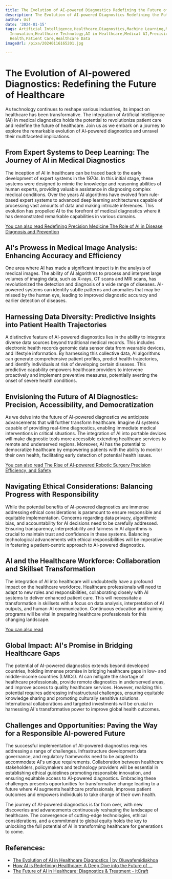 ```yaml
---
title: The Evolution of AI-powered Diagnostics Redefining the Future of Healthcare
description: The Evolution of AI-powered Diagnostics Redefining the Future of Healthcare
author: Usf
date: '2024-01-15'
tags: Artificial Intelligence,Healthcare,Diagnostics,Machine Learning,Medical Imaging,Healthcare
  Innovation,Healthcare Technology,AI in Healthcare,Medical AI,Precision Medicine,Digital
  Health,Patient Care,Healthcare Data
imageUrl: /pixa/20240116165201.jpg

---
```

# The Evolution of AI-powered Diagnostics: Redefining the  Future of  Healthcare

As  technology continues to reshape various industries, its impact on healthcare has been transformative.  The integration of Artificial Intelligence (AI) in medical diagnostics holds  the potential to revolutionize patient care  and redefine the future of healthcare. Join  us  as we embark on a journey to explore the  remarkable evolution of AI-powered diagnostics and unravel their multifaceted implications.

## From Expert Systems to Deep Learning: The  Journey of AI in Medical Diagnostics

The inception of AI in healthcare can be traced back to  the early development of expert  systems in the 1970s. In this initial  stage, these systems were  designed to mimic the knowledge and reasoning abilities of human experts, providing valuable assistance in diagnosing complex medical conditions.  Over the years  AI algorithms have evolved from rule-based expert systems to advanced deep learning architectures capable of processing  vast amounts of data and making intricate inferences. This evolution has propelled AI to the forefront of medical diagnostics where it  has demonstrated  remarkable capabilities in various domains.

[You can also  read Redefining Precision  Medicine  The Role of AI in Disease Diagnosis and Prevention](Redefining%20Precision%20Medicine%20The%20Role%20of%20AI%20in%20Disease%20Diagnosis%20and%20Prevention)


## AI's Prowess in  Medical Image Analysis: Enhancing Accuracy  and Efficiency

One area where AI has made a significant impact is in the analysis of  medical  images. The ability of AI algorithms to process and interpret large volumes of imaging data, such as  X-rays, CT scans and MRI scans, has revolutionized the detection and diagnosis of a wide  range of diseases. AI-powered systems  can identify subtle patterns and anomalies that may be missed by the human eye, leading to  improved diagnostic accuracy and earlier detection of diseases.

## Harnessing Data Diversity: Predictive Insights into Patient Health Trajectories

A distinctive feature of AI-powered diagnostics lies in the ability to integrate diverse data sources beyond  traditional medical records. This includes  electronic health records genomic data sensor data from wearable devices,  and lifestyle  information. By harnessing this collective data, AI algorithms can generate  comprehensive patient profiles,  predict health trajectories, and identify individuals at risk of developing certain  diseases. This predictive capability empowers healthcare providers to intervene proactively and implement preventive measures, potentially averting the onset of severe  health conditions.

## Envisioning the Future of AI Diagnostics: Precision, Accessibility, and Democratization

As we delve into the future of AI-powered diagnostics we anticipate advancements that will further transform healthcare. Imagine AI systems capable of providing real-time diagnostics, enabling immediate medical interventions in critical  situations. The integration of AI into portable devices will make  diagnostic tools more  accessible extending healthcare services to remote and underserved regions. Moreover,  AI has the potential to  democratize healthcare by empowering patients  with the ability to monitor their own health, facilitating early detection of potential health issues.

[You can also read The Rise of AI-powered Robotic Surgery Precision Efficiency, and Safety](The%20Rise%20of%20AI-powered%20Robotic%20Surgery%20Precision%2C%20Efficiency%2C%20and%20Safety)


## Navigating Ethical  Considerations: Balancing Progress with Responsibility

While the potential benefits of AI-powered diagnostics are immense  addressing ethical considerations is paramount  to ensure responsible and equitable implementation. Concerns regarding data privacy, algorithmic bias, and accountability for AI decisions need  to be carefully addressed. Ensuring  transparency, interpretability and  fairness in AI algorithms is crucial to maintain trust and confidence  in these systems. Balancing technological advancements with ethical responsibilities will be imperative in fostering a patient-centric approach to  AI-powered diagnostics.

## AI and the  Healthcare  Workforce: Collaboration and Skillset Transformation

The integration of AI into healthcare will undoubtedly have a  profound impact  on the healthcare workforce. Healthcare professionals will need to adapt  to  new roles and responsibilities, collaborating closely with AI systems to deliver enhanced patient  care. This will necessitate  a transformation in skillsets with a focus on data analysis, interpretation of AI outputs, and human-AI communication. Continuous education and training programs will be vital in preparing healthcare professionals for this changing landscape.

[You can  also read ]()


## Global Impact: AI's Promise in Bridging Healthcare Gaps

The potential  of AI-powered diagnostics extends beyond developed countries, holding immense promise in bridging healthcare gaps in low- and middle-income countries  (LMICs). AI can  mitigate the shortage of healthcare professionals, provide remote diagnostics in underserved areas, and improve access to quality healthcare services. However, realizing  this potential requires addressing infrastructural  challenges, ensuring equitable knowledge sharing and promoting culturally sensitive solutions. International collaborations and targeted investments will be crucial in harnessing AI's transformative  power to improve global health outcomes.

## Challenges and Opportunities: Paving the Way for a  Responsible AI-powered Future

The successful implementation of AI-powered diagnostics requires addressing  a range of challenges.  Infrastructure development data governance, and regulatory frameworks need  to be adapted to accommodate AI's unique  requirements. Collaboration between  healthcare stakeholders, policymakers and technology providers will be essential in establishing ethical guidelines promoting responsible innovation, and ensuring equitable access to  AI-powered diagnostics. Embracing these  challenges presents opportunities for transformative change leading to a future where AI augments healthcare professionals, improves patient outcomes and empowers individuals to take charge of their own  health.

The journey  of  AI-powered diagnostics is far from over, with new discoveries and advancements continuously reshaping the landscape of healthcare. The convergence of cutting-edge technologies, ethical considerations, and  a commitment to global  equity  holds the key  to unlocking the full  potential of AI in transforming healthcare for  generations to come.

## References:
- [The Evolution of AI in Healthcare Diagnostics | by Oluwafemidiakhoa](https://medium.com/@oluwafemidiakhoa/the-evolution-of-ai-in-healthcare-diagnostics-5db151fdab38)
- [How AI is Redefining Healthcare: A Deep Dive into the Future of ...](https://www.mindtrades.com/post/how-ai-is-redefining-healthcare-future-of-medicine)
- [The Future of AI in Healthcare: Diagnostics & Treatment - itCraft](https://itcraftapps.com/blog/the-future-of-medicine-how-ai-impacts-diagnostics-and-treatment-in-hospitals/)
